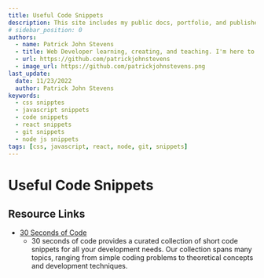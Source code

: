 ```yaml
---
title: Useful Code Snippets
description: This site includes my public docs, portfolio, and published content. This primary purpose of this website is to help myself and other web developers to learn, create and publish teachable content to assist in the learning process while adding value and inspiring others to do the same.
# sidebar_position: 0
authors:
  - name: Patrick John Stevens
  - title: Web Developer learning, creating, and teaching. I'm here to serve.
  - url: https://github.com/patrickjohnstevens
  - image_url: https://github.com/patrickjohnstevens.png
last_update:
  date: 11/23/2022
  author: Patrick John Stevens
keywords:
  - css snipptes
  - javascript snippets
  - code snippets
  - react snippets
  - git snippets
  - node js snippets
tags: [css, javascript, react, node, git, snippets]
---
```


# Useful Code Snippets

## Resource Links

- [30 Seconds of Code](https://www.30secondsofcode.org/)
  - 30 seconds of code provides a curated collection of short code snippets for all your development needs. Our collection spans many topics, ranging from simple coding problems to theoretical concepts and development techniques.
